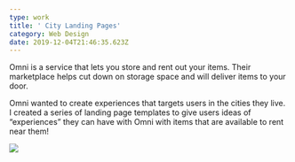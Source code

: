 ```yaml
---
type: work
title: ' City Landing Pages'
category: Web Design
date: 2019-12-04T21:46:35.623Z
---
```

Omni is a service that lets you store and rent out your items. Their marketplace helps cut down on storage space and will deliver items to your door. 

Omni wanted to create experiences that targets users in the cities they live. I created a series of landing page templates to give users ideas of “experiences” they can have with Omni with items that are available to rent near them! 

![](/assets/omni-experience-landing-page.png)
